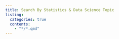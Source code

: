 ```yaml
---
title: Search By Statistics & Data Science Topic
listing:
  categories: true
  contents:
    - "*/*.qmd"
---
```


